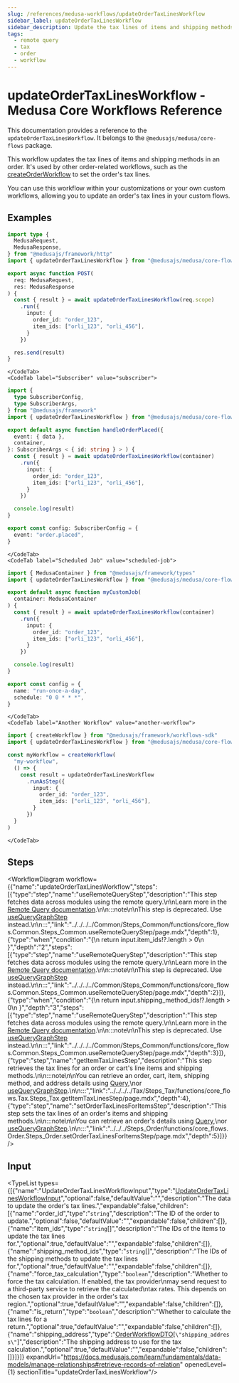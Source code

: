 ```yaml
---
slug: /references/medusa-workflows/updateOrderTaxLinesWorkflow
sidebar_label: updateOrderTaxLinesWorkflow
sidebar_description: Update the tax lines of items and shipping methods in an order.
tags:
  - remote query
  - tax
  - order
  - workflow
---
```



# updateOrderTaxLinesWorkflow - Medusa Core Workflows Reference

This documentation provides a reference to the `updateOrderTaxLinesWorkflow`. It belongs to the `@medusajs/medusa/core-flows` package.

This workflow updates the tax lines of items and shipping methods in an order. It's used by
other order-related workflows, such as the [createOrderWorkflow](../core_flows.Order.Workflows_Order.createOrderWorkflow/page.mdx) to set the order's
tax lines.

You can use this workflow within your customizations or your own custom workflows, allowing you to update an
order's tax lines in your custom flows.

<SourceCodeLink link="https://github.com/medusajs/medusa/blob/d73d8e99030415e76359c6406fe0d33fe809bbdc/packages/core/core-flows/src/order/workflows/update-tax-lines.ts#L178" />

## Examples

<CodeTabs group="workflow-exection">
    <CodeTab label="API Route" value="api-route">
    
```ts title="src/api/workflow/route.ts"
import type {
  MedusaRequest,
  MedusaResponse,
} from "@medusajs/framework/http"
import { updateOrderTaxLinesWorkflow } from "@medusajs/medusa/core-flows"

export async function POST(
  req: MedusaRequest,
  res: MedusaResponse
) {
  const { result } = await updateOrderTaxLinesWorkflow(req.scope)
    .run({
      input: {
        order_id: "order_123",
        item_ids: ["orli_123", "orli_456"],
      }
    })

  res.send(result)
}
```

    </CodeTab>
    <CodeTab label="Subscriber" value="subscriber">
    
```ts title="src/subscribers/order-placed.ts"
import {
  type SubscriberConfig,
  type SubscriberArgs,
} from "@medusajs/framework"
import { updateOrderTaxLinesWorkflow } from "@medusajs/medusa/core-flows"

export default async function handleOrderPlaced({
  event: { data },
  container,
}: SubscriberArgs < { id: string } > ) {
  const { result } = await updateOrderTaxLinesWorkflow(container)
    .run({
      input: {
        order_id: "order_123",
        item_ids: ["orli_123", "orli_456"],
      }
    })

  console.log(result)
}

export const config: SubscriberConfig = {
  event: "order.placed",
}
```

    </CodeTab>
    <CodeTab label="Scheduled Job" value="scheduled-job">
    
```ts title="src/jobs/message-daily.ts"
import { MedusaContainer } from "@medusajs/framework/types"
import { updateOrderTaxLinesWorkflow } from "@medusajs/medusa/core-flows"

export default async function myCustomJob(
  container: MedusaContainer
) {
  const { result } = await updateOrderTaxLinesWorkflow(container)
    .run({
      input: {
        order_id: "order_123",
        item_ids: ["orli_123", "orli_456"],
      }
    })

  console.log(result)
}

export const config = {
  name: "run-once-a-day",
  schedule: "0 0 * * *",
}
```

    </CodeTab>
    <CodeTab label="Another Workflow" value="another-workflow">
    
```ts title="src/workflows/my-workflow.ts"
import { createWorkflow } from "@medusajs/framework/workflows-sdk"
import { updateOrderTaxLinesWorkflow } from "@medusajs/medusa/core-flows"

const myWorkflow = createWorkflow(
  "my-workflow",
  () => {
    const result = updateOrderTaxLinesWorkflow
      .runAsStep({
        input: {
          order_id: "order_123",
          item_ids: ["orli_123", "orli_456"],
        }
      })
  }
)
```

    </CodeTab>
  </CodeTabs>

## Steps

<WorkflowDiagram workflow={{"name":"updateOrderTaxLinesWorkflow","steps":[{"type":"step","name":"useRemoteQueryStep","description":"This step fetches data across modules using the remote query.\n\nLearn more in the [Remote Query documentation](https://docs.medusajs.com/learn/fundamentals/module-links/query).\n\n:::note\n\nThis step is deprecated. Use [useQueryGraphStep](../../../../Common/Steps_Common/functions/core_flows.Common.Steps_Common.useQueryGraphStep/page.mdx) instead.\n\n:::","link":"../../../../Common/Steps_Common/functions/core_flows.Common.Steps_Common.useRemoteQueryStep/page.mdx","depth":1},{"type":"when","condition":"{\n      return input.item_ids!?.length > 0\n    }","depth":"2","steps":[{"type":"step","name":"useRemoteQueryStep","description":"This step fetches data across modules using the remote query.\n\nLearn more in the [Remote Query documentation](https://docs.medusajs.com/learn/fundamentals/module-links/query).\n\n:::note\n\nThis step is deprecated. Use [useQueryGraphStep](../../../../Common/Steps_Common/functions/core_flows.Common.Steps_Common.useQueryGraphStep/page.mdx) instead.\n\n:::","link":"../../../../Common/Steps_Common/functions/core_flows.Common.Steps_Common.useRemoteQueryStep/page.mdx","depth":2}]},{"type":"when","condition":"{\n      return input.shipping_method_ids!?.length > 0\n    }","depth":"3","steps":[{"type":"step","name":"useRemoteQueryStep","description":"This step fetches data across modules using the remote query.\n\nLearn more in the [Remote Query documentation](https://docs.medusajs.com/learn/fundamentals/module-links/query).\n\n:::note\n\nThis step is deprecated. Use [useQueryGraphStep](../../../../Common/Steps_Common/functions/core_flows.Common.Steps_Common.useQueryGraphStep/page.mdx) instead.\n\n:::","link":"../../../../Common/Steps_Common/functions/core_flows.Common.Steps_Common.useRemoteQueryStep/page.mdx","depth":3}]},{"type":"step","name":"getItemTaxLinesStep","description":"This step retrieves the tax lines for an order or cart's line items and shipping methods.\n\n:::note\n\nYou can retrieve an order, cart, item, shipping method, and address details using [Query](https://docs.medusajs.com/learn/fundamentals/module-links/query),\nor [useQueryGraphStep](https://docs.medusajs.com/resources/references/medusa-workflows/steps/useQueryGraphStep).\n\n:::","link":"../../../../Tax/Steps_Tax/functions/core_flows.Tax.Steps_Tax.getItemTaxLinesStep/page.mdx","depth":4},{"type":"step","name":"setOrderTaxLinesForItemsStep","description":"This step sets the tax lines of an order's items and shipping methods.\n\n:::note\n\nYou can retrieve an order's details using [Query](https://docs.medusajs.com/learn/fundamentals/module-links/query),\nor [useQueryGraphStep](https://docs.medusajs.com/resources/references/medusa-workflows/steps/useQueryGraphStep).\n\n:::","link":"../../../Steps_Order/functions/core_flows.Order.Steps_Order.setOrderTaxLinesForItemsStep/page.mdx","depth":5}]}} />

## Input

<TypeList types={[{"name":"UpdateOrderTaxLinesWorkflowInput","type":"[UpdateOrderTaxLinesWorkflowInput](../../../../types/core_flows.UpdateOrderTaxLinesWorkflowInput/page.mdx)","optional":false,"defaultValue":"","description":"The data to update the order's tax lines.","expandable":false,"children":[{"name":"order_id","type":"`string`","description":"The ID of the order to update.","optional":false,"defaultValue":"","expandable":false,"children":[]},{"name":"item_ids","type":"`string`[]","description":"The IDs of the items to update the tax lines for.","optional":true,"defaultValue":"","expandable":false,"children":[]},{"name":"shipping_method_ids","type":"`string`[]","description":"The IDs of the shipping methods to update the tax lines for.","optional":true,"defaultValue":"","expandable":false,"children":[]},{"name":"force_tax_calculation","type":"`boolean`","description":"Whether to force the tax calculation. If enabled, the tax provider\nmay send request to a third-party service to retrieve the calculated\ntax rates. This depends on the chosen tax provider in the order's tax region.","optional":true,"defaultValue":"","expandable":false,"children":[]},{"name":"is_return","type":"`boolean`","description":"Whether to calculate the tax lines for a return.","optional":true,"defaultValue":"","expandable":false,"children":[]},{"name":"shipping_address","type":"[OrderWorkflowDTO](../../../../../types/interfaces/types.OrderWorkflowDTO/page.mdx)[`\"shipping_address\"`]","description":"The shipping address to use for the tax calculation.","optional":true,"defaultValue":"","expandable":false,"children":[]}]}]} expandUrl="https://docs.medusajs.com/learn/fundamentals/data-models/manage-relationships#retrieve-records-of-relation" openedLevel={1} sectionTitle="updateOrderTaxLinesWorkflow"/>
